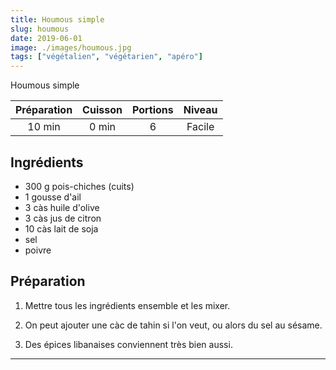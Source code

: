 ```yaml
---
title: Houmous simple
slug: houmous
date: 2019-06-01
image: ./images/houmous.jpg
tags: ["végétalien", "végétarien", "apéro"]
---
```


<StyledParagraph>Houmous simple</StyledParagraph>

| Préparation | Cuisson | Portions | Niveau |
| :-: | :-: | :-: | :-: |
| 10 min | 0 min | 6 | Facile |

## Ingrédients
- <ListItem>300 g pois-chiches (cuits)</ListItem>
- <ListItem>1 gousse d'ail</ListItem>
- <ListItem>3 càs huile d'olive</ListItem>
- <ListItem>3 càs jus de citron</ListItem>
- <ListItem>10 càs lait de soja</ListItem>
- <ListItem>sel</ListItem>
- <ListItem>poivre</ListItem>

## Préparation

1. Mettre tous les ingrédients ensemble et les mixer.

2. On peut ajouter une càc de tahin si l'on veut, ou alors du sel au sésame.

3. Des épices libanaises conviennent très bien aussi.

---
